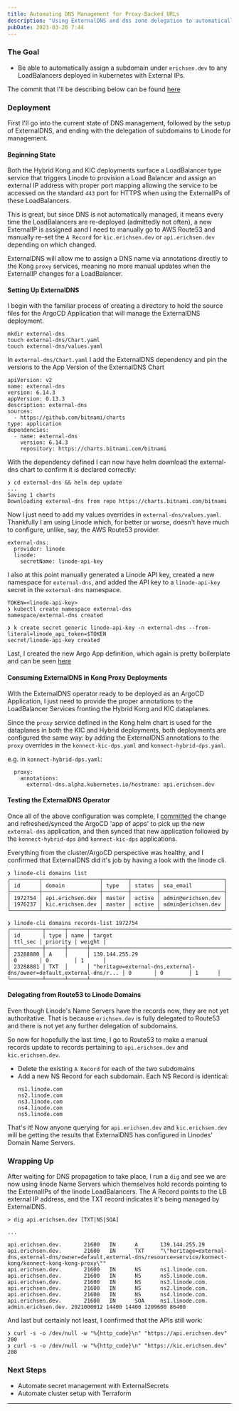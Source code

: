 ```yaml
---
title: Automating DNS Management for Proxy-Backed URLs
description: "Using ExternalDNS and dns zone delegation to automatically maintain DNS records"
pubDate: 2023-03-26 7:44
---
```


### The Goal

- Be able to automatically assign a subdomain under `erichsen.dev` to any LoadBalancers deployed in kubernetes with External IPs.

The commit that I'll be describing below can be found [here](https://github.com/erichsend/api.erichsen.dev/commit/7b2ab727c30b48c83c36045829dd94829cdeba5e)

### Deployment

First I'll go into the current state of DNS management, followed by the setup of ExternalDNS, and ending with the delegation of subdomains to Linode for management.

#### Beginning State

Both the Hybrid Kong and KIC deployments surface a LoadBalancer type service that triggers Linode to provision a Load Balancer and assign an external IP address with proper port mapping allowing the service to be accessed on the standard `443` port for HTTPS when using the ExternalIPs of these LoadBalancers.

This is great, but since DNS is not automatically managed, it means every time the LoadBalancers are re-deployed (admittedly not often), a new ExternalIP is assigned aand I need to manually go to AWS Route53 and manually re-set the `A Record` for `kic.erichsen.dev` or `api.erichsen.dev` depending on which changed.

ExternalDNS will allow me to assign a DNS name via annotations directly to the Kong `proxy` services, meaning no more manual updates when the ExternalIP changes for a LoadBalancer.

#### Setting Up ExternalDNS

I begin with the familiar process of creating a directory to hold the source files for the ArgoCD Application that will manage the ExternalDNS deployment.

```
mkdir external-dns
touch external-dns/Chart.yaml
touch external-dns/values.yaml
```

In `external-dns/Chart.yaml` I add the ExternalDNS dependency and pin the versions to the App Version of the ExternalDNS Chart
```
apiVersion: v2
name: external-dns
version: 6.14.3
appVersion: 0.13.3
description: external-dns
sources:
  - https://github.com/bitnami/charts
type: application
dependencies:
  - name: external-dns
    version: 6.14.3
    repository: https://charts.bitnami.com/bitnami
```

With the dependency defined I can now have helm download the external-dns chart to confirm it is declared correctly:
```
❯ cd external-dns && helm dep update
...
Saving 1 charts
Downloading external-dns from repo https://charts.bitnami.com/bitnami
```

Now I just need to add my values overrides in `external-dns/values.yaml`. Thankfully I am using Linode which, for better or worse, doesn't have much to configure, unlike, say, the AWS Route53 provider.
```
external-dns:
  provider: linode
  linode:
    secretName: linode-api-key
```

I also at this point manually generated a Linode API key, created a new namespace for `external-dns`, and added the API key to a `linode-api-key` secret in the `external-dns` namespace.

```
TOKEN=<linode-api-key>
❯ kubectl create namespace external-dns
namespace/external-dns created

❯ k create secret generic linode-api-key -n external-dns --from-literal=linode_api_token=$TOKEN
secret/linode-api-key created
```

Last, I created the new Argo App definition, which again is pretty boilerplate and can be seen [here](https://github.com/erichsend/api.erichsen.dev/commit/7b2ab727c30b48c83c36045829dd94829cdeba5e#diff-9d0ac0a2b3101e9bae02dc498c42cf4a484db4562dc937243cb150044b490b3eR1-R19)

#### Consuming ExternalDNS in Kong Proxy Deployments

With the ExternalDNS operator ready to be deployed as an ArgoCD Application, I just need to provide the proper annotations to the LoadBalancer Services fronting the Hybrid Kong and KIC dataplanes.

Since the `proxy` service defined in the Kong helm chart is used for the dataplanes in both the KIC and Hybrid deployments, both deployments are configured the same way: by adding the ExternalDNS annotations to the `proxy` overrides in the `konnect-kic-dps.yaml` and `konnect-hybrid-dps.yaml`.

e.g. in `konnect-hybrid-dps.yaml`:
```
  proxy:
    annotations:
      external-dns.alpha.kubernetes.io/hostname: api.erichsen.dev
```

#### Testing the ExternalDNS Operator

Once all of the above configuration was complete, I [committed](https://github.com/erichsend/api.erichsen.dev/commit/7b2ab727c30b48c83c36045829dd94829cdeba5e) the change and refreshed/synced the ArgoCD 'app of apps' to pick up the new `external-dns` application, and then synced that new application followed by the `konnect-hybrid-dps` and `konnect-kic-dps` applications.

Everything from the cluster/ArgoCD perspective was healthy, and I confirmed that ExternalDNS did it's job by having a look with the linode cli.

```
❯ linode-cli domains list
┌─────────┬──────────────────┬────────┬────────┬────────────────────┐
│ id      │ domain           │ type   │ status │ soa_email          │
├─────────┼──────────────────┼────────┼────────┼────────────────────┤
│ 1972754 │ api.erichsen.dev │ master │ active │ admin@erichsen.dev │
│ 1976237 │ kic.erichsen.dev │ master │ active │ admin@erichsen.dev │
└─────────┴──────────────────┴────────┴────────┴────────────────────┘

❯ linode-cli domains records-list 1972754
┌──────────┬──────┬──────┬─────────────────────────────────────────────────────────────────────┬─────────┬──────────┬────────┐
│ id       │ type │ name │ target                                                              │ ttl_sec │ priority │ weight │
├──────────┼──────┼──────┼─────────────────────────────────────────────────────────────────────┼─────────┼──────────┼────────┤
│ 23288880 │ A    │      │ 139.144.255.29                                                      │ 0       │ 0        │ 1      │
│ 23288881 │ TXT  │      │ "heritage=external-dns,external-dns/owner=default,external-dns/r... │ 0       │ 0        │ 1      │
└──────────┴──────┴──────┴─────────────────────────────────────────────────────────────────────┴─────────┴──────────┴────────┘
```

#### Delegating from Route53 to Linode Domains

Even though Linode's Name Servers have the records now, they are not yet authoritative. That is because `erichsen.dev` is fully delegated to Route53 and there is not yet any further delegation of subdomains.

So now for hopefully the last time, I go to Route53 to make a manual records update to records pertaining to `api.erichsen.dev` and `kic.erichsen.dev`.

- Delete the existing `A Record` for each of the two subdomains
- Add a new NS Record for each subdomain. Each NS Record is identical:
  ```
  ns1.linode.com
  ns2.linode.com
  ns3.linode.com
  ns4.linode.com
  ns5.linode.com
  ```

That's it! Now anyone querying for `api.erichsen.dev` and `kic.erichsen.dev` will be getting the results that ExternalDNS has configured in Linodes' Domain Name Servers.

### Wrapping Up

After waiting for DNS propagation to take place, I run a `dig` and see we are now using linode Name Servers which themselves hold records pointing to the ExternalIPs of the linode LoadBalancers. The A Record points to the LB external IP address, and the TXT record indicates it's being managed by ExternalDNS.

```
> dig api.erichsen.dev [TXT|NS|SOA]

...

api.erichsen.dev.       21600   IN      A       139.144.255.29
api.erichsen.dev.       21600   IN      TXT     "\"heritage=external-dns,external-dns/owner=default,external-dns/resource=service/konnect-kong/konnect-kong-kong-proxy\""
api.erichsen.dev.       21600   IN      NS      ns1.linode.com.
api.erichsen.dev.       21600   IN      NS      ns5.linode.com.
api.erichsen.dev.       21600   IN      NS      ns3.linode.com.
api.erichsen.dev.       21600   IN      NS      ns2.linode.com.
api.erichsen.dev.       21600   IN      NS      ns4.linode.com.
api.erichsen.dev.       21600   IN      SOA     ns1.linode.com. admin.erichsen.dev. 2021000012 14400 14400 1209600 86400
```

And last but certainly not least, I confirmed that the APIs still work:

```
❯ curl -s -o /dev/null -w "%{http_code}\n" "https://api.erichsen.dev"
200
❯ curl -s -o /dev/null -w "%{http_code}\n" "https://kic.erichsen.dev"
200
```

### Next Steps

- Automate secret management with ExternalSecrets
- Automate cluster setup with Terraform

---

